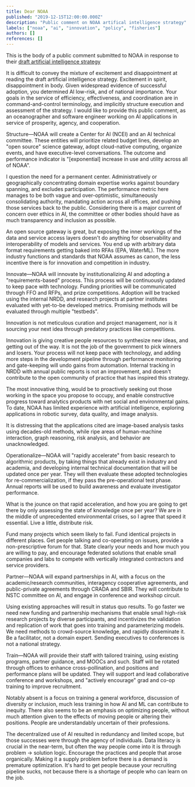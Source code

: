 ```yaml
---
title: Dear NOAA
published: "2019-12-15T12:00:00.000Z"
description: "Public comment on NOAA artifical intelligence strategy"
labels: ["noaa", "ai", "innovation", "policy", "fisheries"]
authors: []
references: []
---
```


This is the body of a public comment submitted to NOAA in response to their [draft artificial intelligence strategy](https://nrc.noaa.gov/Portals/0/Draft%20NOAA%20AI%20Strategy_v1-6.1_11.13.2019_update.pdf?ver=2019-11-14-111103-647)

It is difficult to convey the mixture of excitement and disappointment at reading the draft artificial intelligence strategy. Excitement in spirit, disappointment in body. Given widespread evidence of successful adoption, you determined AI low-risk, and of national importance. Your goals in the service of efficiency, effectiveness, and coordination are in command-and-control terminology, and implicitly structure execution and assessment of the strategy. I would like to provide this public comment, as an oceanographer and software engineer working on AI applications in service of prosperity, agency, and cooperation.

Structure—NOAA will create a Center for AI (NCEI) and an AI technical committee. These entities will prioritize related budget lines, develop an "open source" science gateway, adopt cloud-native computing, organize events, and have executive-level conversations. The outcome and performance indicator is "[exponential] increase in use and utility across all of NOAA".

I question the need for a permanent center. Administratively or geographically concentrating domain expertise works against boundary spanning, and excludes participation. The performance metric here manages to be both vague and over-optimistic, simultaneously consolidating authority, mandating action across all offices, and pushing those services back to the public. Considering there is a major current of concern over ethics in AI, the committee or other bodies should have as much transparency and inclusion as possible.

An open source gateway is great, but exposing the inner workings of the data and service access layers doesn't do anything for observability and interoperability of models and services. You end up with arbitrary data format requirements getting baked into RFAs (EPA, WaterML). The more industry functions and standards that NOAA assumes as canon, the less incentive there is for innovation and competition in industry.

Innovate—NOAA will innovate by institutionalizing AI and adopting a "requirements-based" process. This process will be continuously updated to keep pace with technology. Funding priorities will be communicated through FFO and RFPs, and prize competitions. Adoption will be tracked using the internal NRDD, and research projects at partner institutes evaluated with yet-to-be developed metrics. Promising methods will be evaluated through multiple "testbeds".

Innovation is not meticulous curation and project management, nor is it sourcing your next idea through predatory practices like competitions. 

Innovation is giving creative people resources to synthesize new ideas, and getting out of the way. It is not the job of the government to pick winners and losers. Your process will not keep pace with technology, and adding more steps in the development pipeline through performance monitoring and gate-keeping will undo gains from automation. Internal tracking in NRDD with annual public reports is not an improvement, and doesn't contribute to the open community of practice that has inspired this strategy.

The most innovative thing, would be to proactively seeking out those working in the space you propose to occupy, and enable constructive progress toward analytics products with net social and environmental gains. To date, NOAA has limited experience with artificial intelligence, exploring applications in robotic survey, data quality, and image analysis.
 
It is distressing that the applications cited are image-based analysis tasks using decades-old methods, while ripe areas of human-machine interaction, graph reasoning, risk analysis, and behavior are unacknowledged.

Operationalize—NOAA will "rapidly accelerate" from basic research to algorithmic products, by taking things that already exist in industry and academia, and developing internal technical documentation that will be updated once per year. They will then evaluate these adopted technologies for re-commercialization, if they pass the pre-operational test phase. Annual reports will be used to build awareness and evaluate investigator performance.

What is the jounce on that rapid acceleration, and how you are going to get there by only assessing the state of knowledge once per year? We are in the middle of unprecedented environmental crises, so I agree that speed it essential. Live a little, distribute risk. 

Fund many projects which seem likely to fail. Fund identical projects in different places. Get people talking and co-operating on issues, provide a non-prescriptive forum for that. State clearly your needs and how much you are willing to pay, and encourage federated solutions that enable small companies and labs to compete with vertically integrated contractors and service providers.

Partner—NOAA will expand partnerships in AI, with a focus on the academic/research communities, interagency cooperative agreements, and public-private agreements through CRADA and SBIR. They will contribute to NSTC committee on AI, and engage in conference and workshop circuit.

Using existing approaches will result in status quo results. To go faster we need new funding and partnership mechanisms that enable small high-risk research projects by diverse participants, and incentivizes the validation and replication of work that goes into training and parameterizing models. We need methods to crowd-source knowledge, and rapidly disseminate it. Be a facilitator, not a domain expert. Sending executives to conferences is not a national strategy.

Train—NOAA will provide their staff with tailored training, using existing programs, partner guidance, and MOOCs and such. Staff will be rotated through offices to enhance cross-pollination, and positions and performance plans will be updated. They will support and lead collaborative conference and workshops, and "actively encourage" grad and co-op training to improve recruitment.

Notably absent is a focus on training a general workforce, discussion of diversity or inclusion, much less training in how AI and ML can contribute to inequity. There also seems to be an emphasis on optimizing people, without much attention given to the effects of moving people or altering their positions. People are understandably uncertain of their professions.

The decentralized use of AI resulted in redundancy and limited scope, but those successes were through the agency of individuals. Data literacy is crucial in the near-term, but often the way people come into it is through problem -> solution logic. Encourage the practices and people that arose organically. Making it a supply problem before there is a demand is premature optimization. It's hard to get people because your recruiting pipeline sucks, not because there is a shortage of people who can learn on the job.
